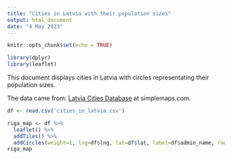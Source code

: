 ```yaml
---
title: "Cities in Latvia with their population sizes"
output: html_document
date: "4 May 2023"
---
```


```r
knitr::opts_chunk$set(echo = TRUE)

library(dplyr)
library(leaflet)
```

This document displays cities in Latvia with circles representating their population sizes.

The data came from: [Latvia Cities Database](https://simplemaps.com/data/lv-cities) at simplemaps.com.

```r
df <- read.csv('cities_in_latvia.csv')
```

```r
riga_map <- df %>%
  leaflet() %>%
  addTiles() %>%
  addCircles(weight=1, lng=df$lng, lat=df$lat, label=df$admin_name, radius=sqrt(df$population_proper)*30)
riga_map
```  